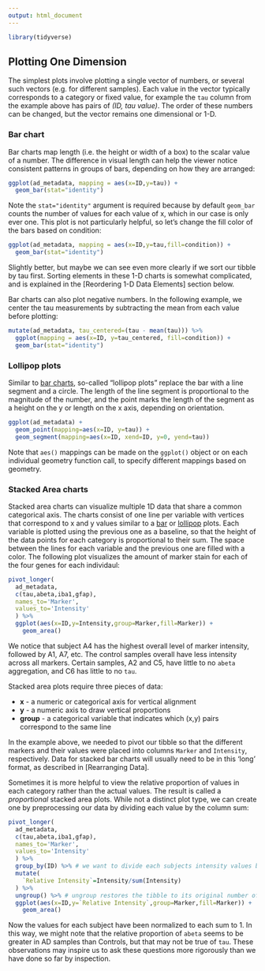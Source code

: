 ---
output: html_document
---

```{r, include=FALSE}
library(tidyverse)
```

## Plotting One Dimension

The simplest plots involve plotting a single vector of numbers, or several such
vectors (e.g. for different samples). Each value in the vector typically
corresponds to a category or fixed value, for example the `tau` column from the
example above has pairs of *(ID, tau value)*. The order of these numbers can be
changed, but the vector remains one dimensional or 1-D.

### Bar chart {#dv-bar}

Bar charts map length (i.e. the height or width of a box) to the scalar value of
a number. The difference in visual length can help the viewer notice consistent
patterns in groups of bars, depending on how they are arranged:

``` {r}
ggplot(ad_metadata, mapping = aes(x=ID,y=tau)) +
  geom_bar(stat="identity")
```

Note the `stat="identity"` argument is required because by default `geom_bar`
counts the number of values for each value of x, which in our case is only ever
one. This plot is not particularly helpful, so let's change the fill color of
the bars based on condition:

``` {r}
ggplot(ad_metadata, mapping = aes(x=ID,y=tau,fill=condition)) +
  geom_bar(stat="identity")
```

Slightly better, but maybe we can see even more clearly if we sort our tibble
by tau first. Sorting elements in these 1-D charts is somewhat complicated, and
is explained in the [Reordering 1-D Data Elements] section below.

Bar charts can also plot negative numbers. In the following example, we center
the tau measurements by subtracting the mean from each value before plotting:

``` {r}
mutate(ad_metadata, tau_centered=(tau - mean(tau))) %>%
  ggplot(mapping = aes(x=ID, y=tau_centered, fill=condition)) +
  geom_bar(stat="identity")
```

### Lollipop plots

Similar to [bar charts](#dv-bar), so-called "lollipop plots" replace the bar
with a line segment and a circle. The length of the line segment is proportional
to the magnitude of the number, and the point marks the length of the segment as
a height on the y or length on the x axis, depending on orientation.

``` {r}
ggplot(ad_metadata) +
  geom_point(mapping=aes(x=ID, y=tau)) +
  geom_segment(mapping=aes(x=ID, xend=ID, y=0, yend=tau))
```

Note that `aes()` mappings can be made on the `ggplot()` object or on each
individual geometry function call, to specify different mappings based on
geometry.

### Stacked Area charts

Stacked area charts can visualize multiple 1D data that share a common
categorical axis. The charts consist of one line per variable with vertices that
correspond to x and y values similar to a [bar](#bar-plots) or
[lollipop](#lollipop-plots) plots. Each variable is plotted using the previous
one as a baseline, so that the height of the data points for each category is
proportional to their sum. The space between the lines for each variable and the
previous one are filled with a color. The following plot visualizes the amount
of marker stain for each of the four genes for each individaul:

```{r}
pivot_longer(
  ad_metadata,
  c(tau,abeta,iba1,gfap),
  names_to='Marker',
  values_to='Intensity'
  ) %>%
  ggplot(aes(x=ID,y=Intensity,group=Marker,fill=Marker)) +
    geom_area()
```

We notice that subject A4 has the highest overall level of marker intensity,
followed by A1, A7, etc. The control samples overall have less intensity across
all markers. Certain samples, A2 and C5, have little to no `abeta` aggregation,
and C6 has little to no `tau`.

Stacked area plots require three pieces of data:

* **x** - a numeric or categorical axis for vertical alignment
* **y** - a numeric axis to draw vertical proportions
* **group** - a categorical variable that indicates which (x,y) pairs correspond
to the same line

In the example above, we needed to pivot our tibble so that the different
markers and their values were placed into columns `Marker` and `Intensity`,
respectively. Data for stacked bar charts will usually need to be in this 'long'
format, as described in [Rearranging Data].

Sometimes it is more helpful to view the relative proportion of values in each
category rather than the actual values. The result is called a *proportional*
stacked area plots. While not a distinct plot type, we can create one by
preprocessing our data by dividing each value by the column sum:


```{r}
pivot_longer(
  ad_metadata,
  c(tau,abeta,iba1,gfap),
  names_to='Marker',
  values_to='Intensity'
  ) %>%
  group_by(ID) %>% # we want to divide each subjects intensity values by the sum of all four markers
  mutate(
    `Relative Intensity`=Intensity/sum(Intensity)
  ) %>%
  ungroup() %>% # ungroup restores the tibble to its original number of rows after the transformation
  ggplot(aes(x=ID,y=`Relative Intensity`,group=Marker,fill=Marker)) +
    geom_area()
```
Now the values for each subject have been normalized to each sum to 1. In this
way, we might note that the relative proportion of `abeta` seems to be greater
in AD samples than Controls, but that may not be true of `tau`. These
observations may inspire us to ask these questions more rigorously than we have
done so far by inspection.